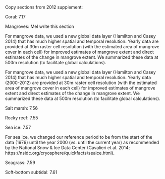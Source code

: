 Copy sections from 2012 supplement: 

Coral: 7.17

Mangroves: Mel write this section

For mangrove data, we used a new global data layer (Hamilton and Casey 2014) that has much higher spatial and temporal resolution.  Yearly data are provided at 30m raster cell resolution (with the estimated area of mangrove cover in each cell) for improved estimates of mangrove extent and direct estimates of the change in mangrove extent. We summarized these data at 500m resolution (to facilitate global calculations).

For mangrove data, we used a new global data layer (Hamilton and Casey 2014) that has much higher spatial and temporal resolution.  Yearly data (2000-2012) are provided at 30m raster cell resolution (with the estimated area of mangrove cover in each cell) for improved estimates of mangrove extent and direct estimates of the change in mangrove extent. We summarized these data at 500m resolution (to facilitate global calculations).

Salt marsh: 7.56

Rocky reef: 7.55

Sea ice: 7.57

For sea ice, we changed our reference period to be from the start of the data (1979) until the year 2000 (vs. until the current year) as recommended by the National Snow & Ice Data Center (Cavalieri et al. 2014; https://nsidc.org/cryosphere/quickfacts/seaice.html). 

Seagrass: 7.59

Soft-bottom subtidal: 7.61


